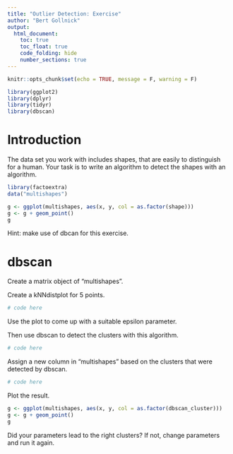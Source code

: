 ```yaml
---
title: "Outlier Detection: Exercise"
author: "Bert Gollnick"
output: 
  html_document:
    toc: true
    toc_float: true
    code_folding: hide
    number_sections: true
---
```


```r
knitr::opts_chunk$set(echo = TRUE, message = F, warning = F)
```

```r
library(ggplot2)
library(dplyr)
library(tidyr)
library(dbscan)
```


# Introduction

The data set you work with includes shapes, that are easily to distinguish for a human. Your task is to write an algorithm to detect the shapes with an algorithm.

```r
library(factoextra)
data("multishapes")
```

```r
g <- ggplot(multishapes, aes(x, y, col = as.factor(shape)))
g <- g + geom_point()
g
```

Hint: make use of dbcan for this exercise.

# dbscan

Create a matrix object of "multishapes".

Create a kNNdistplot for 5 points.

```r
# code here
```

Use the plot to come up with a suitable epsilon parameter. 

Then use dbscan to detect the clusters with this algorithm.

```r
# code here
```


Assign a new column in "multishapes" based on the clusters that were detected by dbscan.

```r
# code here
```

Plot the result.

```r
g <- ggplot(multishapes, aes(x, y, col = as.factor(dbscan_cluster)))
g <- g + geom_point()
g
```

Did your parameters lead to the right clusters? If not, change parameters and run it again.

